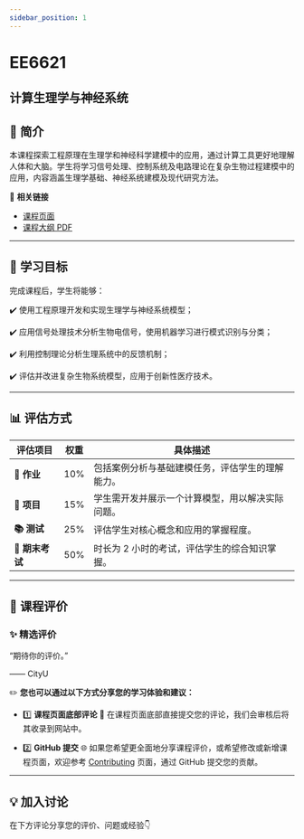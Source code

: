 ```yaml
---
sidebar_position: 1
---
```


# EE6621
## 计算生理学与神经系统

## **📘 简介**
本课程探索工程原理在生理学和神经科学建模中的应用，通过计算工具更好地理解人体和大脑。学生将学习信号处理、控制系统及电路理论在复杂生物过程建模中的应用，内容涵盖生理学基础、神经系统建模及现代研究方法。

🔗 **相关链接**
- [课程页面](https://www.cityu.edu.hk/catalogue/pg/202425/course/EE6621.htm)
- [课程大纲 PDF](https://www.cityu.edu.hk/catalogue/pg/202425/course/EE6621.pdf)

---

## **🎯 学习目标**

完成课程后，学生将能够：

✔️ 使用工程原理开发和实现生理学与神经系统模型；

✔️ 应用信号处理技术分析生物电信号，使用机器学习进行模式识别与分类；

✔️ 利用控制理论分析生理系统中的反馈机制；

✔️ 评估并改进复杂生物系统模型，应用于创新性医疗技术。

---

## **📊 评估方式**

| **评估项目**          | **权重** | **具体描述**                                                                                       |
|----------------------|---------|---------------------------------------------------------------------------------------------------|
| **📝 作业**           | 10%     | 包括案例分析与基础建模任务，评估学生的理解能力。                                                   |
| **📝 项目**           | 15%     | 学生需开发并展示一个计算模型，用以解决实际问题。                                                   |
| **📚 测试**            | 25%     | 评估学生对核心概念和应用的掌握程度。                                                               |
| **📖 期末考试**       | 50%     | 时长为 2 小时的考试，评估学生的综合知识掌握。                                                     |

---

## **💬 课程评价**

### ✨ **精选评价**
<div className={commentStyles.commentBox}>
    <p className={commentStyles.commentText}>
        “期待你的评价。”
    </p>
    <p className={commentStyles.commentAuthor}>—— CityU</p>
</div>

✏️ **您也可以通过以下方式分享您的学习体验和建议：**

- 1️⃣ **课程页面底部评论**
💬 在课程页面底部直接提交您的评论，我们会审核后将其收录到网站中。

- 2️⃣ **GitHub 提交**
🌐 如果您希望更全面地分享课程评价，或希望修改或新增课程页面，欢迎参考 [Contributing](/contributing) 页面，通过 GitHub 提交您的贡献。

---

## **💡 加入讨论**

在下方评论分享您的评价、问题或经验👇
<Utterances />